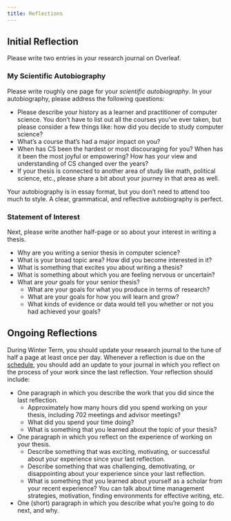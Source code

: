 ```yaml
---
title: Reflections
---
```

 
## Initial Reflection

Please write two entries in your research journal on Overleaf. 

### My Scientific Autobiography

Please write roughly one page for your *scientific autobiography*. In your autobiography, please address the following questions: 

- Please describe your history as a learner and practitioner of computer science. You don't have to list out all the courses you've ever taken, but please consider a few things like: how did you decide to study computer science? 
- What's a course that's had a major impact on you? 
- When has CS been the hardest or most discouraging for you? When has it been the most joyful or empowering? How has your view and understanding of CS changed over the years? 
- If your thesis is connected to another area of study like math, political science, etc., please share a bit about your journey in that area as well. 

Your autobiography is in essay format, but you don't need to attend too much to style. A clear, grammatical, and reflective autobiography is perfect. 

### Statement of Interest

Next, please write another half-page or so about your interest in writing a thesis. 

- Why are you writing a senior thesis in computer science?
- What is your broad topic area? How did you become interested in it? 
- What is something that excites you about writing a thesis?
- What is something about which you are feeling nervous or uncertain? 
- What are *your* goals for your senior thesis? 
    - What are your goals for what you produce in terms of research?
    - What are your goals for how you will learn and grow?
    - What kinds of evidence or data would tell you whether or not you had achieved your goals?

## Ongoing Reflections

During Winter Term, you should update your research journal to the tune of half a page at least once per day. Whenever a reflection is due on the [schedule](../index.qmd), you should add an update to your journal in which you reflect on the process of your work since the last reflection. Your reflection should include: 

- One paragraph in which you describe the work that you did since the last reflection. 
    - Approximately how many hours did you spend working on your thesis, including 702 meetings and advisor meetings? 
    - What did you spend your time doing?
    - What is something that you learned about the topic of your thesis?
- One paragraph in which you reflect on the experience of working on your thesis. 
    - Describe something that was exciting, motivating, or successful about your experience since your last reflection. 
    - Describe something that was challenging, demotivating, or disappointing about your experience since your last reflection. 
    - What is something that you learned about yourself as a scholar from your recent experience? You can talk about time management strategies, motivation, finding environments for effective writing, etc. 
- One (short) paragraph in which you describe what you're going to do next, and why. 


